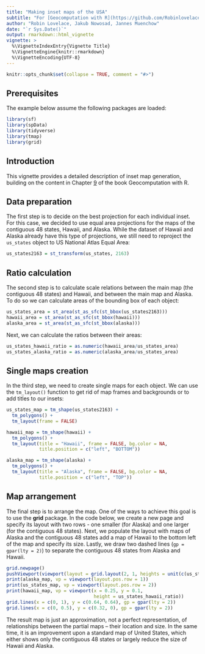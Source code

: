 ```yaml
---
title: "Making inset maps of the USA"
subtitle: "For [Geocomputation with R](https://github.com/Robinlovelace/geocompr)"
author: "Robin Lovelace, Jakub Nowosad, Jannes Muenchow"
date: "`r Sys.Date()`"
output: rmarkdown::html_vignette
vignette: >
  %\VignetteIndexEntry{Vignette Title}
  %\VignetteEngine{knitr::rmarkdown}
  %\VignetteEncoding{UTF-8}
---
```


```r
knitr::opts_chunk$set(collapse = TRUE, comment = "#>")
```

## Prerequisites {-}

The example below assume the following packages are loaded:

```r
library(sf)
library(spData)
library(tidyverse)
library(tmap)
library(grid)
```

## Introduction

This vignette provides a detailed description of inset map generation, building on the content in Chapter [9](http://geocompr.robinlovelace.net/adv-map.html#inset-maps) of the book Geocomputation with R.

## Data preparation

The first step is to decide on the best projection for each individual inset.
For this case, we decided to use equal area projections for the maps of the contiguous 48 states, Hawaii, and Alaska.
While the dataset of Hawaii and Alaska already have this type of projections, we still need to reproject the `us_states` object to US National Atlas Equal Area:

```r
us_states2163 = st_transform(us_states, 2163)
```

## Ratio calculation

The second step is to calculate scale relations between the main map (the contiguous 48 states) and Hawaii, and between the main map and Alaska.
To do so we can calculate areas of the bounding box of each object:

```r
us_states_area = st_area(st_as_sfc(st_bbox(us_states2163)))
hawaii_area = st_area(st_as_sfc(st_bbox(hawaii)))
alaska_area = st_area(st_as_sfc(st_bbox(alaska)))
``` 

Next, we can calculate the ratios between their areas:

```r
us_states_hawaii_ratio = as.numeric(hawaii_area/us_states_area)
us_states_alaska_ratio = as.numeric(alaska_area/us_states_area)
```

## Single maps creation

In the third step, we need to create single maps for each object.
We can use the `tm_layout()` function to get rid of map frames and backgrounds or to add titles to our insets:

```r
us_states_map = tm_shape(us_states2163) +
  tm_polygons() + 
  tm_layout(frame = FALSE)
```

```r
hawaii_map = tm_shape(hawaii) +
  tm_polygons() + 
  tm_layout(title = "Hawaii", frame = FALSE, bg.color = NA, 
            title.position = c("left", "BOTTOM")) 
```

```r
alaska_map = tm_shape(alaska) +
  tm_polygons() + 
  tm_layout(title = "Alaska", frame = FALSE, bg.color = NA, 
            title.position = c("left", "TOP")) 
```

## Map arrangement

The final step is to arrange the map.
One of the ways to achieve this goal is to use the **grid** package.
In the code below, we create a new page and specify its layout with two rows - one smaller (for Alaska) and one larger (for the contiguous 48 states).
Next, we populate the layout with maps of Alaska and the contiguous 48 states add a map of Hawaii to the bottom left of the map and specify its size.
Lastly, we draw two dashed lines (`gp = gpar(lty = 2)`) to separate the contiguous 48 states from Alaska and Hawaii.

```r
grid.newpage()
pushViewport(viewport(layout = grid.layout(2, 1, heights = unit(c(us_states_alaska_ratio, 1), "null"))))
print(alaska_map, vp = viewport(layout.pos.row = 1))
print(us_states_map, vp = viewport(layout.pos.row = 2))
print(hawaii_map, vp = viewport(x = 0.25, y = 0.1,
                                height = us_states_hawaii_ratio))
grid.lines(x = c(0, 1), y = c(0.64, 0.64), gp = gpar(lty = 2))
grid.lines(x = c(0, 0.5), y = c(0.32, 0), gp = gpar(lty = 2))
```

The result map is just an approximation, not a perfect representation, of relationships between the partial maps -- their location and size. 
In the same time, it is an improvement upon a standard map of United States, which either shows only the contiguous 48 states or largely reduce the size of Hawaii and Alaska.
